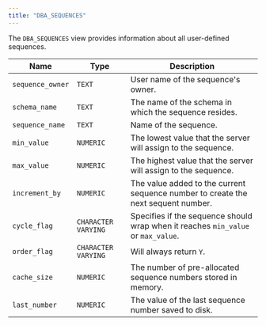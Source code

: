 ```yaml
---
title: "DBA_SEQUENCES"
---
```


<div id="dba_sequences" class="registered_link"></div>

The `DBA_SEQUENCES` view provides information about all user-defined sequences.

| Name             | Type                | Description                                                                       |
| ---------------- | ------------------- | --------------------------------------------------------------------------------- |
| `sequence_owner` | `TEXT`              | User name of the sequence's owner.                                                |
| `schema_name`    | `TEXT`              | The name of the schema in which the sequence resides.                             |
| `sequence_name`  | `TEXT`              | Name of the sequence.                                                             |
| `min_value`      | `NUMERIC`           | The lowest value that the server will assign to the sequence.                     |
| `max_value`      | `NUMERIC`           | The highest value that the server will assign to the sequence.                    |
| `increment_by`   | `NUMERIC`           | The value added to the current sequence number to create the next sequent number. |
| `cycle_flag`     | `CHARACTER VARYING` | Specifies if the sequence should wrap when it reaches `min_value` or `max_value`. |
| `order_flag`     | `CHARACTER VARYING` | Will always return `Y`.                                                           |
| `cache_size`     | `NUMERIC`           | The number of pre-allocated sequence numbers stored in memory.                    |
| `last_number`    | `NUMERIC`           | The value of the last sequence number saved to disk.                              |
